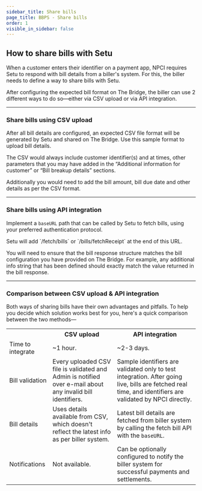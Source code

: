```yaml
---
sidebar_title: Share bills
page_title: BBPS - Share bills
order: 1
visible_in_sidebar: false
---
```


## How to share bills with Setu

When a customer enters their identifier on a payment app, NPCI requires Setu to respond with bill details from a biller's system. For this, the biller needs to define a way to share bills with Setu.

After configuring the expected bill format on The Bridge, the biller can use 2 different ways to do so—either via CSV upload or via API integration.

<hr class="primary" />

### Share bills using CSV upload

After all bill details are configured, an expected CSV file format will be generated by Setu and shared on The Bridge. Use this sample format to upload bill details.

The CSV would always include customer identifier(s) and at times, other parameters that you may have added in the “Additional information for customer” or “Bill breakup details” sections.

Additionally you would need to add the bill amount, bill due date and other details as per the CSV format.

<hr class="primary" />

### Share bills using API integration

Implement a `baseURL` path that can be called by Setu to fetch bills, using your preferred authentication protocol.

<Callout type="warning">
  Setu will add `/fetch/bills` or `/bills/fetchReceipt` at the end of this URL.
</Callout>

<br />

You will need to ensure that the bill response structure matches the bill configuration you have provided on The Bridge. For example, any additional info string that has been defined should exactly match the value returned in the bill response.

<hr class="primary" />

### Comparison between CSV upload & API integration

Both ways of sharing bills have their own advantages and pitfalls. To help you decide which solution works best for you, here's a quick comparison between the two methods—

<table id="compare-table">
  <tr>
    <th></th>
    <th>CSV upload</th>
    <th>API integration</th>
  </tr>
  <tr>
    <td>Time to integrate</td>
    <td>~1 hour.</td>
    <td>~2-3 days.</td>
  </tr>
  <tr>
    <td>Bill validation</td>
    <td>
      Every uploaded CSV file is validated and Admin is notified over e-mail
      about any invalid bill identifiers.
    </td>
    <td>
      Sample identifiers are validated only to test integration. After going
      live, bills are fetched real time, and identifiers are validated by NPCI
      directly.
    </td>
  </tr>
  <tr>
    <td>Bill details</td>
    <td>
      Uses details available from CSV, which doesn't reflect the latest info as
      per biller system.
    </td>
    <td>
      Latest bill details are fetched from biller system by calling the fetch
      bill API with the <code>baseURL</code>.
    </td>
  </tr>
  <tr>
    <td>Notifications</td>
    <td>Not available.</td>
    <td>
      Can be optionally configured to notify the biller system for successful
      payments and settlements.
    </td>
  </tr>
</table>
